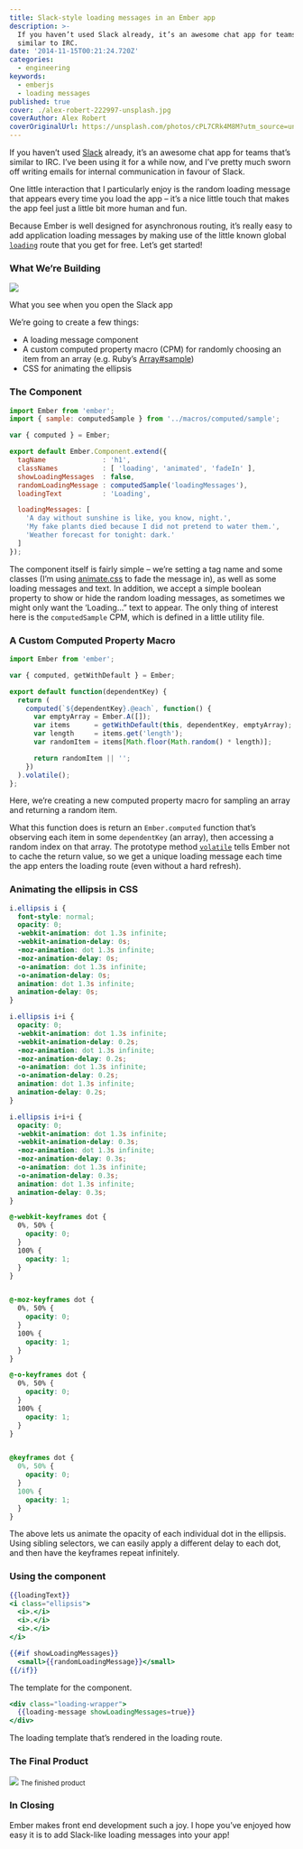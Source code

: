 ```yaml
---
title: Slack-style loading messages in an Ember app
description: >-
  If you haven’t used Slack already, it’s an awesome chat app for teams that’s
  similar to IRC.
date: '2014-11-15T00:21:24.720Z'
categories:
  - engineering
keywords:
  - emberjs
  - loading messages
published: true
cover: ./alex-robert-222997-unsplash.jpg
coverAuthor: Alex Robert
coverOriginalUrl: https://unsplash.com/photos/cPL7CRk4M8M?utm_source=unsplash&utm_medium=referral&utm_content=creditCopyText
---
```


If you haven’t used [Slack](http://www.slack.com) already, it’s an awesome chat app for teams that’s similar to IRC. I’ve been using it for a while now, and I’ve pretty much sworn off writing emails for internal communication in favour of Slack.

One little interaction that I particularly enjoy is the random loading message that appears every time you load the app – it’s a nice little touch that makes the app feel just a little bit more human and fun.

Because Ember is well designed for asynchronous routing, it’s really easy to add application loading messages by making use of the little known global [`loading`](http://emberjs.com/guides/routing/loading-and-error-substates/#toc_code-loading-code-substates) route that you get for free. Let’s get started!

### What We’re Building

![](https://cdn-images-1.medium.com/max/800/1*Zt4D8uCy5-J82hw-rHsJxA.gif)

What you see when you open the Slack app

We’re going to create a few things:

*   A loading message component
*   A custom computed property macro (CPM) for randomly choosing an item from an array (e.g. Ruby’s [Array#sample](http://www.ruby-doc.org/core-2.1.5/Array.html#method-i-sample))
*   CSS for animating the ellipsis

### The Component

```js
import Ember from 'ember';
import { sample: computedSample } from '../macros/computed/sample';

var { computed } = Ember;

export default Ember.Component.extend({
  tagName              : 'h1',
  classNames           : [ 'loading', 'animated', 'fadeIn' ],
  showLoadingMessages  : false,
  randomLoadingMessage : computedSample('loadingMessages'),
  loadingText          : 'Loading',

  loadingMessages: [
    'A day without sunshine is like, you know, night.',
    'My fake plants died because I did not pretend to water them.',
    'Weather forecast for tonight: dark.'
  ]
});
```

The component itself is fairly simple – we’re setting a tag name and some classes (I’m using [animate.css](http://daneden.github.io/animate.css/) to fade the message in), as well as some loading messages and text. In addition, we accept a simple boolean property to show or hide the random loading messages, as sometimes we might only want the ‘Loading…” text to appear. The only thing of interest here is the `computedSample` CPM, which is defined in a little utility file.

### A Custom Computed Property Macro

```js
import Ember from 'ember';

var { computed, getWithDefault } = Ember;

export default function(dependentKey) {
  return (
    computed(`${dependentKey}.@each`, function() {
      var emptyArray = Ember.A([]);
      var items      = getWithDefault(this, dependentKey, emptyArray);
      var length     = items.get('length');
      var randomItem = items[Math.floor(Math.random() * length)];

      return randomItem || '';
    })
  ).volatile();
};
```

Here, we’re creating a new computed property macro for sampling an array and returning a random item.

What this function does is return an `Ember.computed` function that’s observing each item in some `dependentKey` (an array),  then accessing a random index on that array. The prototype method [`volatile`](http://emberjs.com/api/classes/Ember.ComputedProperty.html#method_volatile) tells Ember not to cache the return value, so we get a unique loading message each time the app enters the loading route (even without a hard refresh).

### Animating the ellipsis in CSS

```scss
i.ellipsis i {
  font-style: normal;
  opacity: 0;
  -webkit-animation: dot 1.3s infinite;
  -webkit-animation-delay: 0s;
  -moz-animation: dot 1.3s infinite;
  -moz-animation-delay: 0s;
  -o-animation: dot 1.3s infinite;
  -o-animation-delay: 0s;
  animation: dot 1.3s infinite;
  animation-delay: 0s;
}

i.ellipsis i+i {
  opacity: 0;
  -webkit-animation: dot 1.3s infinite;
  -webkit-animation-delay: 0.2s;
  -moz-animation: dot 1.3s infinite;
  -moz-animation-delay: 0.2s;
  -o-animation: dot 1.3s infinite;
  -o-animation-delay: 0.2s;
  animation: dot 1.3s infinite;
  animation-delay: 0.2s;
}

i.ellipsis i+i+i {
  opacity: 0;
  -webkit-animation: dot 1.3s infinite;
  -webkit-animation-delay: 0.3s;
  -moz-animation: dot 1.3s infinite;
  -moz-animation-delay: 0.3s;
  -o-animation: dot 1.3s infinite;
  -o-animation-delay: 0.3s;
  animation: dot 1.3s infinite;
  animation-delay: 0.3s;
}

@-webkit-keyframes dot {
  0%, 50% {
    opacity: 0;
  }
  100% {
    opacity: 1;
  }
}


@-moz-keyframes dot {
  0%, 50% {
    opacity: 0;
  }
  100% {
    opacity: 1;
  }
}

@-o-keyframes dot {
  0%, 50% {
    opacity: 0;
  }
  100% {
    opacity: 1;
  }
}


@keyframes dot {
  0%, 50% {
    opacity: 0;
  }
  100% {
    opacity: 1;
  }
}
```

The above lets us animate the opacity of each individual dot in the ellipsis. Using sibling selectors, we can easily apply a different delay to each dot, and then have the keyframes repeat infinitely.

### Using the component

```handlebars
{{loadingText}}
<i class="ellipsis">
  <i>.</i>
  <i>.</i>
  <i>.</i>
</i>

{{#if showLoadingMessages}}
  <small>{{randomLoadingMessage}}</small>
{{/if}}
```

The template for the component.

```handlebars
<div class="loading-wrapper">
  {{loading-message showLoadingMessages=true}}
</div>
```

The loading template that’s rendered in the loading route.

### The Final Product

![](https://cdn-images-1.medium.com/max/800/1*FwmSrN52_-sAv7JV7yybgw.gif)
<small>The finished product</small>

### In Closing

Ember makes front end development such a joy. I hope you’ve enjoyed how easy it is to add Slack-like loading messages into your app!
